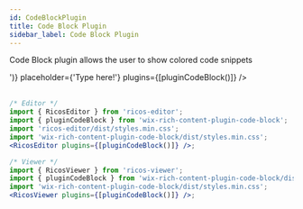 ```yaml
---
id: CodeBlockPlugin
title: Code Block Plugin
sidebar_label: Code Block Plugin
---
```



Code Block plugin allows the user to show colored code snippets

<div className="card">
  <RicosEditorWithMobile
    content={createContent('<Add a code block>')}
    placeholder={'Type here!'}
    plugins={[pluginCodeBlock()]}
  />
</div>
<br />

```jsx
/* Editor */
import { RicosEditor } from 'ricos-editor';
import { pluginCodeBlock } from 'wix-rich-content-plugin-code-block';
import 'ricos-editor/dist/styles.min.css';
import 'wix-rich-content-plugin-code-block/dist/styles.min.css';
<RicosEditor plugins={[pluginCodeBlock()]} />;

/* Viewer */
import { RicosViewer } from 'ricos-viewer';
import { pluginCodeBlock } from 'wix-rich-content-plugin-code-block/dist/module.viewer';
import 'wix-rich-content-plugin-code-block/dist/styles.min.css';
<RicosViewer plugins={[pluginCodeBlock()]} />;
```

